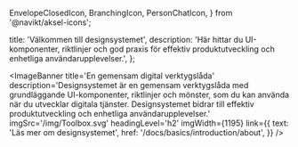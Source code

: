   EnvelopeClosedIcon,
  BranchingIcon,
  PersonChatIcon,
} from '@navikt/aksel-icons';



  title: 'Välkommen till designsystemet',
  description:
  'Här hittar du UI-komponenter, riktlinjer och god praxis för effektiv produktutveckling och enhetliga användarupplevelser.',
};

<ImageBanner
  title='En gemensam digital verktygslåda'
  description='Designsystemet är en gemensam verktygslåda med grundläggande UI-komponenter, riktlinjer och mönster, som du kan använda när du utvecklar digitala tjänster. Designsystemet bidrar till effektiv produktutveckling och enhetliga användarupplevelser.'
  imgSrc='/img/Toolbox.svg'
  headingLevel='h2'
  imgWidth={1195}
  link={{
      text: 'Läs mer om designsystemet',
      href: '/docs/basics/introduction/about',
  }}
/>

<style>
  {`
header:first-of-type {
  background-color: transparent;
}

.ds-logo-image img {
  width: 85%;
}
`}
</style>
